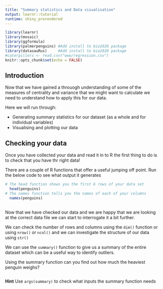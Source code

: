 ```yaml
---
title: "Summary statistics and Data visualisation"
output: learnr::tutorial
runtime: shiny_prerendered
---
```


```r
library(learnr)
library(mosaic)
library(ggformula)
library(palmerpenguins) #Add install to bio2020 package
library(datasauRus)     #Add install to bio2020 package
#caterpillers <- read.csv("www/regression.csv")
knitr::opts_chunk$set(echo = FALSE)
```

## Introduction

Now that we have gained a throuogh understanding of some of the measures of centrality and variance that we might want to calculate we need to understand how to apply this for our data. 

Here we will run through:

- Generating summary statistics for our dataset (as a whole and for individual variables)
- Visualising and plotting our data

## Checking your data 

Once you have collected your data and read it in to R the first thing to do is to check that you have thr right data!

There are a couple of R functions that offer a useful jumping off point. 
Run the below code to see what output it generates

```r
# The head function shows you the first 6 rows of your data set
  head(penguins)
# The names function tells you the names of each of your columns
  names(penguins)
 
```

Now that we have checked our data and we are happy that we are looking at the correct data file we can start to interrogate it a bit further.

We can check the number of rows and columns using the `dim()` function or using `nrow()` or `ncol()` and we can investigate the structure of our data using `str()`

We can use the `summary()` function to give us a summary of the entire dataset which can be a useful way to identify outliers.

Using the summary function can you find out how much the heaviest penguin weighs?

```r

 
```

<div id="heavy-penguin-hint">
**Hint** Use  `args(summary)` to check what inputs the summary function needs 
</div>




